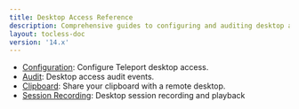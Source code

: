 ```yaml
---
title: Desktop Access Reference
description: Comprehensive guides to configuring and auditing desktop access.
layout: tocless-doc
version: '14.x'
---
```


- [Configuration](/docs/ver/14.x/desktop-access/reference/configuration): Configure Teleport desktop access.
- [Audit](/docs/ver/14.x/desktop-access/reference/audit): Desktop access audit events.
- [Clipboard](/docs/ver/14.x/desktop-access/reference/clipboard): Share your clipboard with a remote desktop.
- [Session Recording](/docs/ver/14.x/desktop-access/reference/sessions): Desktop session recording and playback
